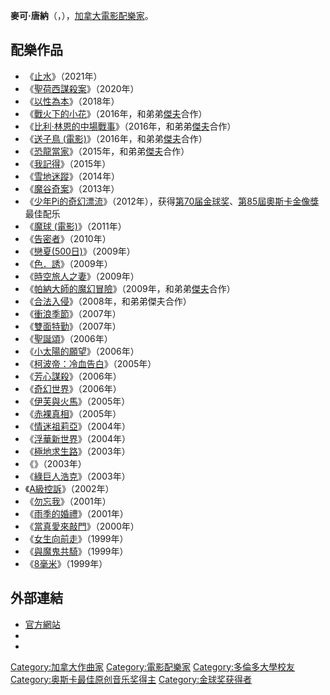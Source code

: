{{藝人
| Img                 = Mychael Danna in Taiwan.jpg
| Name                = 麥可·唐納
| Background          = non_performing_personnel
| Birth_name          = 
| Alias               = 
| birth_date          = {{Birth date and age|1958|9|20}}
| birth_place         = {{CAN}}[[曼尼托巴|曼尼托巴]][[溫尼伯|溫尼伯]]
| Died                = 
| Origin              = {{CAN}}[[安大略省|安大略省]][[多倫多|多倫多]] 
| Instrument          = 
| Genre               = 
| Occupation          = [[作曲家|作曲家]]
| Years_active        = 1987年至今
| Label               = 
| Associated_acts     = 
| URL                 = {{url|mychaeldanna.com}}
| Current_members     = 
| Past_members        = 
| Notable_instruments = 
}}

'''麥可·唐納'''（{{lang-en|Mychael Danna}}，{{bd|1958年|9月20日|catdIx=D}}），[[加拿大|加拿大]][[電影配樂|電影配樂家]]。

== 配樂作品 ==
* 《[[止水|止水]]》（2021年）
* 《[[聖荷西謀殺案_(電影)|聖荷西謀殺案]]》（2020年）
* 《[[以性為本|以性為本]]》（2018年）
* 《[[戰火下的小花|戰火下的小花]]》（2016年，和弟弟[[傑夫·唐納|傑夫]]合作）
* 《[[比利·林恩的中場戰事|比利·林恩的中場戰事]]》（2016年，和弟弟[[傑夫·唐納|傑夫]]合作）
* 《[[送子鳥_(電影)|送子鳥 (電影)]]》（2016年，和弟弟[[傑夫·唐納|傑夫]]合作）
* 《[[恐龍當家|恐龍當家]]》（2015年，和弟弟[[傑夫·唐納|傑夫]]合作）
* 《[[我記得|我記得]]》（2015年）
* 《[[雪地迷蹤|雪地迷蹤]]》（2014年）
* 《[[魔谷奇案|魔谷奇案]]》（2013年）
* 《[[少年Pi的奇幻漂流|少年Pi的奇幻漂流]]》（2012年），获得[[第70届金球奖|第70届金球奖]]、[[第85屆奧斯卡金像獎|第85屆奧斯卡金像獎]]最佳配乐
* 《[[魔球_(電影)|魔球 (電影)]]》（2011年）
* 《[[告密者_(2010年电影)|告密者]]》（2010年）
* 《[[戀夏500日|戀夏(500日)]]》（2009年）
* 《[[色·誘|色．誘]]》（2009年）
* 《[[時空旅人之妻_(電影)|時空旅人之妻]]》（2009年）
* 《[[帕納大師的魔幻冒險|帕納大師的魔幻冒險]]》（2009年，和弟弟[[傑夫·唐納|傑夫]]合作）
* 《[[合法入侵|合法入侵]]》（2008年，和弟弟傑夫合作）
* 《[[衝浪季節|衝浪季節]]》（2007年）
* 《[[雙面特勤|雙面特勤]]》（2007年）
* 《[[聖誕頌_(電影)|聖誕頌]]》（2006年）
* 《[[小太陽的願望|小太陽的願望]]》（2006年）
* 《[[柯波帝：冷血告白|柯波帝：冷血告白]]》（2005年）
* 《[[芳心謀殺|芳心謀殺]]》（2006年）
* 《[[奇幻世界|奇幻世界]]》（2006年）
* 《[[伊芙與火馬|伊芙與火馬]]》（2005年）
* 《[[赤裸真相|赤裸真相]]》（2005年）
* 《[[情迷祖莉亞|情迷祖莉亞]]》（2004年）
* 《[[浮華新世界|浮華新世界]]》（2004年）
* 《[[極地求生路|極地求生路]]》（2003年）
* 《{{le|欲盖弥彰 (电影)|Shattered Glass (film)|欲盖弥彰}}》（2003年）
* 《[[綠巨人浩克_(電影)|綠巨人浩克]]》（2003年）
* 《[[A級控訴|A級控訴]]》（2002年）
* 《[[勿忘我_(電影)|勿忘我]]》（2001年）
* 《[[雨季的婚禮|雨季的婚禮]]》（2001年）
* 《[[當真愛來敲門|當真愛來敲門]]》（2000年）
* 《[[女生向前走|女生向前走]]》（1999年）
* 《[[與魔鬼共騎|與魔鬼共騎]]》（1999年）
* 《[[8毫米|8毫米]]》（1999年）

== 外部連結 ==
* [http://www.mychaeldanna.com/ 官方網站]{{Wayback|url=http://www.mychaeldanna.com/ |date=20110518142609 }}
* {{imdb name | id = 0002217 }}
* {{douban people|1050402}}

{{奧斯卡最佳原創音樂獎}}
{{金球奖最佳原创配乐奖}}
{{Authority control}}
{{DEFAULTSORT:Danna}}
[[Category:加拿大作曲家|Category:加拿大作曲家]]
[[Category:電影配樂家|Category:電影配樂家]]
[[Category:多倫多大學校友|Category:多倫多大學校友]]
[[Category:奥斯卡最佳原创音乐奖得主|Category:奥斯卡最佳原创音乐奖得主]]
[[Category:金球奖获得者|Category:金球奖获得者]]